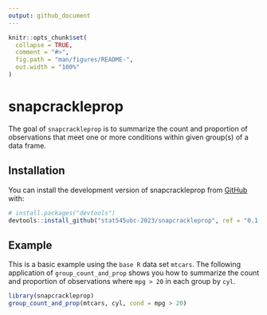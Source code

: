 ```yaml
---
output: github_document
---
```


<!-- README.md is generated from README.Rmd. Please edit that file -->

```r
knitr::opts_chunk$set(
  collapse = TRUE,
  comment = "#>",
  fig.path = "man/figures/README-",
  out.width = "100%"
)
```

# snapcrackleprop

<!-- badges: start -->
<!-- badges: end -->

The goal of `snapcrackleprop` is to summarize the count and proportion of observations that meet one or more conditions within given group(s) of a data frame.

## Installation

You can install the development version of snapcrackleprop from [GitHub](https://github.com/) with:

``` r
# install.packages("devtools")
devtools::install_github("stat545ubc-2023/snapcrackleprop", ref = "0.1.0")
```

## Example

This is a basic example using the `base R` data set `mtcars`. The following application of `group_count_and_prop` shows you how to summarize the count and proportion of observations where `mpg > 20` in each group by `cyl`. 

```r
library(snapcrackleprop)
group_count_and_prop(mtcars, cyl, cond = mpg > 20)
```

